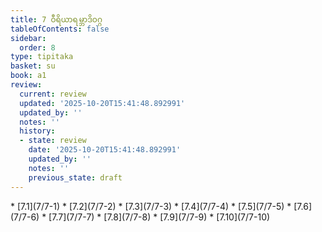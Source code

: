 ```yaml
---
title: 7 ဝီရိယာရမ္ဘာဒိဝဂ္ဂ
tableOfContents: false
sidebar:
  order: 8
type: tipitaka
basket: su
book: a1
review:
  current: review
  updated: '2025-10-20T15:41:48.892991'
  updated_by: ''
  notes: ''
  history:
  - state: review
    date: '2025-10-20T15:41:48.892991'
    updated_by: ''
    notes: ''
    previous_state: draft
---
```



<DynamicBreadcrumb />


<ReviewStatus review={frontmatter.review} showDetails={true} />

<HypothesisAnnotation frontmatter={frontmatter} />



<TableOfContents book="a1" section="7">
* [7.1](7/7-1)
* [7.2](7/7-2)
* [7.3](7/7-3)
* [7.4](7/7-4)
* [7.5](7/7-5)
* [7.6](7/7-6)
* [7.7](7/7-7)
* [7.8](7/7-8)
* [7.9](7/7-9)
* [7.10](7/7-10)
</TableOfContents>